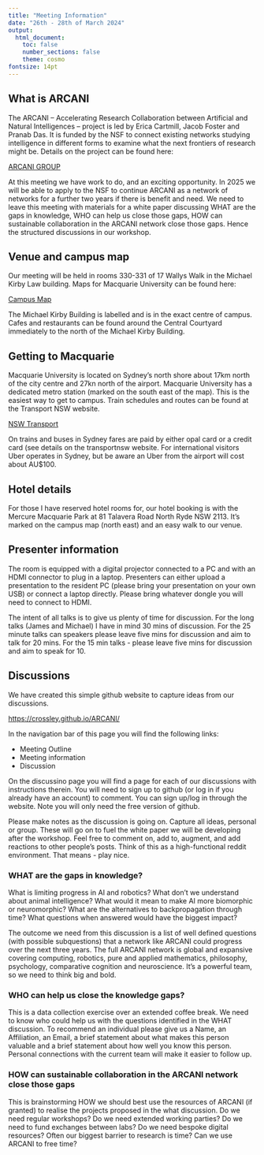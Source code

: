 ```yaml
---
title: "Meeting Information"
date: "26th - 28th of March 2024"
output:
  html_document:
    toc: false
    number_sections: false
    theme: cosmo
fontsize: 14pt
---
```


## What is ARCANI

The ARCANI -- Accelerating Research Collaboration between
Artificial and Natural Intelligences -- project is led by
Erica Cartmill, Jacob Foster and Pranab Das.  It is funded
by the NSF to connect existing networks studying
intelligence in different forms to examine what the next
frontiers of research might be. Details on the project can
be found here: 

<a href="https://www.arcanigroup.org/" target="_blank">ARCANI GROUP</a>

At this meeting we have work to do, and an exciting
opportunity.  In 2025 we will be able to apply to the NSF to
continue ARCANI as a network of networks for a further two
years if there is benefit and need. We need to leave this
meeting with materials for a white paper discussing WHAT are
the gaps in knowledge, WHO can help us close those gaps, HOW
can sustainable collaboration in the ARCANI network close
those gaps.  Hence the structured discussions in our
workshop.

## Venue and campus map

Our meeting will be held in rooms 330-331 of 17 Wallys Walk
in the Michael Kirby Law building.  Maps for Macquarie
University can be found here:
  
<a href="https://www.mq.edu.au/__data/assets/pdf_file/0005/1236317/MQ-Campus_map_2022-10.pdf" target="_blank">Campus Map</a>

The Michael Kirby Building is labelled and is in the exact
centre of campus.  Cafes and restaurants can be found
around the Central Courtyard immediately to the north of
the Michael Kirby Building.

## Getting to Macquarie

Macquarie University is located on Sydney’s north shore
about 17km north of the city centre and 27kn north of the
airport. Macquarie University has a dedicated metro station
(marked on the south east of the map).  This is the easiest
way to get to campus.  Train schedules and routes can be
found at the Transport NSW website.

<a href="https://transportnsw.info/" target="_blank">NSW Transport</a>

On trains and buses in Sydney fares are paid by either opal
card or a credit card (see details on the transportnsw
website. For international visitors Uber operates in Sydney,
but be aware an Uber from the airport will cost about
AU$100.

## Hotel details

For those I have reserved hotel rooms for, our hotel booking
is with the Mercure Macquarie Park at 81 Talavera Road North
Ryde NSW 2113. It’s marked on the campus map (north east)
and an easy walk to our venue.

## Presenter information

The room is equipped with a digital projector connected to a
PC and with an  HDMI connector to plug  in a laptop.
Presenters can either upload a presentation to the resident
PC (please bring your presentation on your own USB) or
connect a laptop directly.  Please bring whatever dongle you
will need to connect to HDMI.

The intent of all talks is to give us plenty of time for
discussion.  For the long talks (James and Michael) I have
in mind 30 mins of discussion. For the 25 minute talks can
speakers please leave five mins for discussion and aim to
talk for 20 mins. For the 15 min talks - please leave five
mins for discussion and aim to speak for 10. 

## Discussions

We have created this simple github website to capture ideas
from our discussions.  

<a href="https://crossley.github.io/ARCANI/" target="_blank">https://crossley.github.io/ARCANI/</a>

In the navigation bar of this page you will find the
following links:

- Meeting Outline
- Meeting information
- Discussion

On the discussino page you will find a page for each of our
discussions with instructions therein.  You will need to
sign up to github (or log in if you already have an account)
to comment.  You can sign up/log in through the website.
Note you will only need the free version of github.  

Please make notes as the discussion is going on. Capture all
ideas, personal or group. These will go on to fuel the white
paper we will be developing after the workshop. Feel free to
comment on, add to, augment, and add reactions to other
people’s posts. Think of this as a high-functional reddit
environment. That means - play nice. 

### WHAT are the gaps in knowledge? 

What is limiting progress in AI and robotics?  What don’t we
understand about animal intelligence? What would it mean to
make AI more biomorphic or neuromorphic? What are the
alternatives to backpropagation through time?  What
questions when answered would have the biggest impact?

The outcome we need from this discussion is a list of well
defined questions (with possible subquestions) that a
network like ARCANI could progress over the next three
years. The full ARCANI network is global and expansive
covering computing, robotics, pure and applied mathematics,
philosophy, psychology, comparative cognition and
neuroscience. It’s a powerful team, so we need to think big
and bold.

### WHO can help us close the knowledge gaps?

This is a data collection exercise over an extended coffee
break.  We need to know who could help us with the questions
identified in the WHAT discussion. To recommend an
individual please give us a Name, an Affiliation, an Email,
a brief statement about what makes this person valuable and
a brief statement about how well you know this person.
Personal connections with the current team will make it
easier to follow up. 

### HOW can sustainable collaboration in the ARCANI network close those gaps

This is brainstorming HOW we should best use the resources
of ARCANI (if granted) to realise the projects proposed in
the what discussion.  Do we need regular workshops? Do we
need extended working parties? Do we need to fund exchanges
between labs? Do we need bespoke digital resources? Often
our biggest barrier to research is time? Can we use ARCANI
to free time? 
